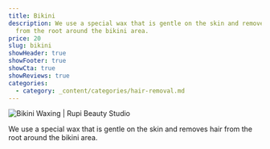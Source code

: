 ```yaml
---
title: Bikini
description: We use a special wax that is gentle on the skin and removes hair
  from the root around the bikini area.
price: 20
slug: bikini
showHeader: true
showFooter: true
showCta: true
showReviews: true
categories:
  - category: _content/categories/hair-removal.md
---
```


![Bikini Waxing | Rupi Beauty Studio](/uploads/services/wax-sheet.webp 'Bikini Waxing | Rupi Beauty Studio')

We use a special wax that is gentle on the skin and removes hair from the root around the bikini area.
